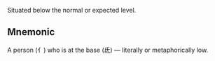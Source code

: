 Situated below the normal or expected level.

## Mnemonic

A person (亻) who is at the base (氐) — literally or metaphorically low.
